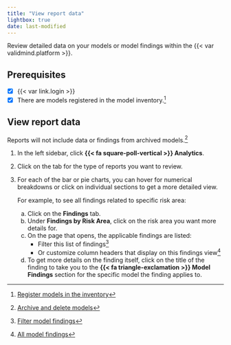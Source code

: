 ```yaml
---
title: "View report data"
lightbox: true
date: last-modified
---
```


Review detailed data on your models or model findings within the {{< var validmind.platform >}}. 

::: {.attn}

## Prerequisites

- [x] {{< var link.login >}}
- [x] There are models registered in the model inventory.[^1]

:::

## View report data

::: {.callout}
Reports will not include data or findings from archived models.[^2]
:::

1. In the left sidebar, click **{{< fa square-poll-vertical >}} Analytics**.

2. Click on the tab for the type of reports you want to review.

3. For each of the bar or pie charts, you can hover for numerical breakdowns or click on individual sections to get a more detailed view.

    For example, to see all findings related to specific risk area:

    a. Click on the **Findings** tab. 
    b. Under **Findings by Risk Area**, click on the risk area you want more details for.
    c. On the page that opens, the applicable findings are listed:
        - Filter this list of findings[^3] 
        - Or customize column headers that display on this findings view[^4]
    d. To get more details on the finding itself, click on the title of the finding to take you to the **{{< fa triangle-exclamation >}} Model Findings** section for the specific model the finding applies to.


<!-- FOOTNOTES -->

[^1]: [Register models in the inventory](/guide/model-inventory/register-models-in-inventory.qmd)

[^2]: [Archive and delete models](/guide/model-inventory/archive-delete-models.qmd)

[^3]: [Filter model findings](/guide/model-validation/view-filter-model-findings.qmd#all-model-findings)

[^4]: [All model findings](/guide/model-validation/view-filter-model-findings.qmd#all-model-findings)